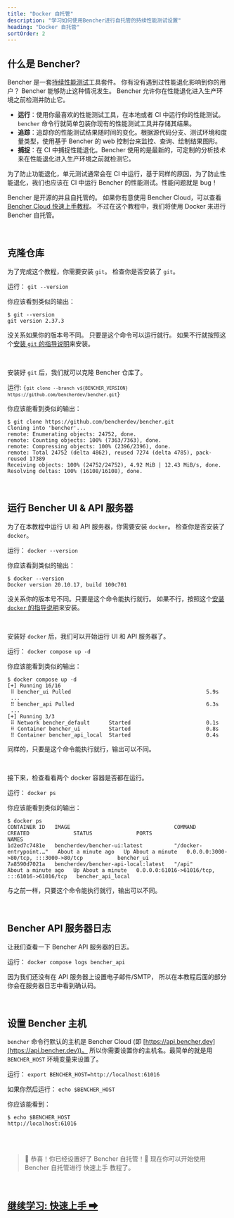 ```yaml
---
title: "Docker 自托管"
description: "学习如何使用Bencher进行自托管的持续性能测试设置"
heading: "Docker 自托管"
sortOrder: 2
---
```



## 什么是 Bencher?

Bencher 是一套[持续性能测试](/docs/zh/explanation/continuous-benchmarking/)工具套件。
你有没有遇到过性能退化影响到你的用户？
Bencher 能够防止这种情况发生。
Bencher 允许你在性能退化进入生产环境之前检测并防止它。

- **运行**：使用你最喜欢的性能测试工具，在本地或者 CI 中运行你的性能测试。 `bencher` 命令行就简单包装你现有的性能测试工具并存储其结果。
- **追踪**：追踪你的性能测试结果随时间的变化。根据源代码分支、测试环境和度量类型，使用基于 Bencher 的 web 控制台来监控、查询、绘制结果图形。
- **捕捉**：在 CI 中捕捉性能退化。Bencher 使用的是最新的，可定制的分析技术来在性能退化进入生产环境之前就检测它。

为了防止功能退化，单元测试通常会在 CI 中运行，基于同样的原因，为了防止性能退化，我们也应该在 CI 中运行 Bencher 的性能测试。性能问题就是 bug！

Bencher 是开源的并且自托管的。
如果你有意使用 Bencher Cloud，可以查看 [Bencher Cloud 快速上手教程](/docs/zh/tutorial/quick-start/)。
不过在这个教程中，我们将使用 Docker 来进行 Bencher 自托管。

<br />

## 克隆仓库

为了完成这个教程，你需要安装 `git`。
检查你是否安装了 `git`。

运行： `git --version`

你应该看到类似的输出：

```
$ git --version
git version 2.37.3
```

没关系如果你的版本号不同。
只要是这个命令可以运行就行。
如果不行就按照这个[安装 `git` 的指导说明](https://git-scm.com/book/en/v2/Getting-Started-Installing-Git)来安装。

<br />

安装好 `git` 后，我们就可以克隆 Bencher 仓库了。

运行: <code>{`git clone --branch v${BENCHER_VERSION} https://github.com/bencherdev/bencher.git`}</code>

你应该能看到类似的输出：

```
$ git clone https://github.com/bencherdev/bencher.git
Cloning into 'bencher'...
remote: Enumerating objects: 24752, done.
remote: Counting objects: 100% (7363/7363), done.
remote: Compressing objects: 100% (2396/2396), done.
remote: Total 24752 (delta 4862), reused 7274 (delta 4785), pack-reused 17389
Receiving objects: 100% (24752/24752), 4.92 MiB | 12.43 MiB/s, done.
Resolving deltas: 100% (16108/16108), done.
```

<br />

## 运行 Bencher UI & API 服务器

为了在本教程中运行 UI 和 API 服务器，你需要安装 `docker`。
检查你是否安装了 `docker`。

运行： `docker --version`

你应该看到类似的输出：

```
$ docker --version
Docker version 20.10.17, build 100c701
```

没关系你的版本号不同。只要是这个命令能执行就行。
如果不行，按照这个[安装 `docker` 的指导说明](https://docs.docker.com/get-docker/)来安装。

<br />

安装好 `docker` 后，我们可以开始运行 UI 和 API 服务器了。

运行： `docker compose up -d`

你应该能看到类似的输出：

```
$ docker compose up -d
[+] Running 16/16
 ⠿ bencher_ui Pulled                                           5.9s
 ...
 ⠿ bencher_api Pulled                                          6.3s
 ...
[+] Running 3/3
 ⠿ Network bencher_default      Started                        0.1s
 ⠿ Container bencher_ui         Started                        0.8s
 ⠿ Container bencher_api_local  Started                        0.4s
```

同样的，只要是这个命令能执行就行，输出可以不同。

<br />

接下来，检查看看两个 docker 容器是否都在运行。

运行： `docker ps`

你应该能看到类似的输出：

```
$ docker ps
CONTAINER ID   IMAGE                                 COMMAND                  CREATED              STATUS              PORTS                                           NAMES
1d2ed7c7481e   bencherdev/bencher-ui:latest          "/docker-entrypoint.…"   About a minute ago   Up About a minute   0.0.0.0:3000->80/tcp, :::3000->80/tcp           bencher_ui
7a8590d7021a   bencherdev/bencher-api-local:latest   "/api"                   About a minute ago   Up About a minute   0.0.0.0:61016->61016/tcp, :::61016->61016/tcp   bencher_api_local
```

与之前一样，只要这个命令能执行就行，输出可以不同。

<br />

## Bencher API 服务器日志

让我们查看一下 Bencher API 服务器的日志。

运行： `docker compose logs bencher_api`

因为我们还没有在 API 服务器上设置电子邮件/SMTP，
所以在本教程后面的部分你会在服务器日志中看到确认码。

<br />

## 设置 Bencher 主机

`bencher` 命令行默认的主机是 Bencher Cloud (即 [https://api.bencher.dev](https://api.bencher.dev))。
所以你需要设置你的主机名。最简单的就是用 `BENCHER_HOST` 环境变量来设置了。

运行： `export BENCHER_HOST=http://localhost:61016`

如果你然后运行： `echo $BENCHER_HOST`

你应该能看到：

```
$ echo $BENCHER_HOST
http://localhost:61016
```

<br />
<br />

> 🐰 恭喜！你已经设置好了 Bencher 自托管！🎉
> 现在你可以开始使用 Bencher 自托管进行 快速上手 教程了。

<br />

<h2><a href="/docs/zh/tutorial/quick-start">继续学习: 快速上手 ➡</a></h2>

